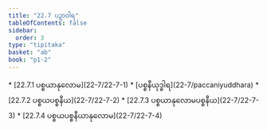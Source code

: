 ```yaml
---
title: "22.7 ပဉှာဝါရ"
tableOfContents: false
sidebar:
  order: 3
type: "tipitaka"
basket: "ab"
book: "p1-2"
---
```



<DynamicBreadcrumb />



<TableOfContents book="p1-2" section="22.7">
* [22.7.1 ပစ္စယာနုလောမ](22-7/22-7-1)
* [ပစ္စနီယုဒ္ဓါရ](22-7/paccaniyuddhara)
* [22.7.2 ပစ္စယပစ္စနီယ](22-7/22-7-2)
* [22.7.3 ပစ္စယာနုလောမပစ္စနီယ](22-7/22-7-3)
* [22.7.4 ပစ္စယပစ္စနီယာနုလောမ](22-7/22-7-4)
</TableOfContents>
